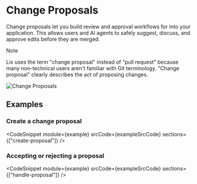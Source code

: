 
# Change Proposals

Change proposals let you build review and approval workflows for into your application. This allows users and AI agents to safely suggest, discuss, and approve edits before they are merged.

> [!NOTE]
> Lix uses the term "change proposal" instead of "pull request" because many non-technical users aren't familiar with Git terminology. "Change proposal" clearly describes the act of proposing changes.

![Change Proposals](/change-proposal.svg)

## Examples

### Create a change proposal

<CodeSnippet
  module={example}
  srcCode={exampleSrcCode}
  sections={["create-proposal"]}
/>

### Accepting or rejecting a proposal

<CodeSnippet
  module={example}
  srcCode={exampleSrcCode}
  sections={["handle-proposal"]}
/>
